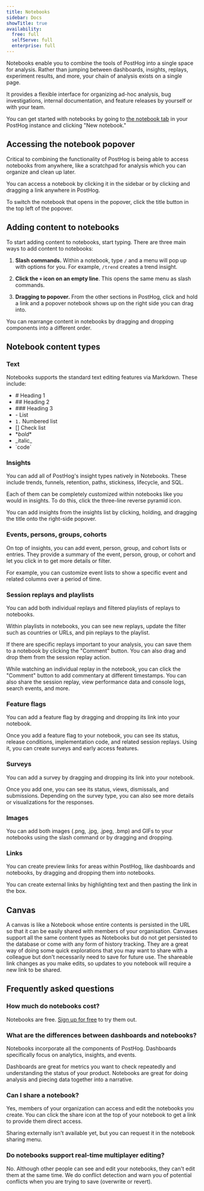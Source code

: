 ```yaml
---
title: Notebooks
sidebar: Docs
showTitle: true
availability:
  free: full
  selfServe: full
  enterprise: full
---
```



Notebooks enable you to combine the tools of PostHog into a single space for analysis. Rather than jumping between dashboards, insights, replays, experiment results, and more, your chain of analysis exists on a single page.

It provides a flexible interface for organizing ad-hoc analysis, bug investigations, internal documentation, and feature releases by yourself or with your team.

You can get started with notebooks by going to [the notebook tab](https://app.posthog.com/notebooks) in your PostHog instance and clicking "New notebook."

## Accessing the notebook popover

Critical to combining the functionality of PostHog is being able to access notebooks from anywhere, like a scratchpad for analysis which you can organize and clean up later.

You can access a notebook by clicking it in the sidebar or by clicking and dragging a link anywhere in PostHog.

<ProductVideo
    videoLight={popoverLight} 
    videoDark={popoverDark}
    alt="Popover icon" 
    classes="rounded"
/>

To switch the notebook that opens in the popover, click the title button in the top left of the popover.

<ProductVideo
    videoLight={switchLight} 
    videoDark={switchDark}
    alt="Switch popover notebook" 
    classes="rounded"
/>

## Adding content to notebooks

To start adding content to notebooks, start typing. There are three main ways to add content to notebooks:

1. **Slash commands.** Within a notebook, type `/` and a menu will pop up with options for you. For example, `/trend` creates a trend insight.

<ProductVideo
    videoLight={slashLight} 
    videoDark={slashDark}
    alt="Slash command" 
    classes="rounded"
/>

2. **Click the `+` icon on an empty line**. This opens the same menu as slash commands.

<ProductVideo
    videoLight={plusLight} 
    videoDark={plusDark}
    alt="Plus icon" 
    classes="rounded"
/>

3. **Dragging to popover.** From the other sections in PostHog, click and hold a link and a popover notebook shows up on the right side you can drag into. 

<ProductVideo
    videoLight={dragLight} 
    videoDark={dragDark}
    alt="Drag and drop" 
    classes="rounded"
/>

You can rearrange content in notebooks by dragging and dropping components into a different order.

## Notebook content types

### Text

Notebooks supports the standard text editing features via Markdown. These include:

- \# Heading 1
- \## Heading 2
- \### Heading 3
- \- List
- `1.` Numbered list
- [] Check list
- \**bold**
- \_italic\_
- \`code\`

### Insights

You can add all of PostHog's insight types natively in Notebooks. These include trends, funnels, retention, paths, stickiness, lifecycle, and SQL.

Each of them can be completely customized within notebooks like you would in insights. To do this, click the three-line reverse pyramid icon.

<ProductVideo
    videoLight={insightsLight} 
    videoDark={insightsDark}
    alt="Insight" 
    classes="rounded"
/>

You can add insights from the insights list by clicking, holding, and dragging the title onto the right-side popover.

### Events, persons, groups, cohorts

On top of insights, you can add event, person, group, and cohort lists or entries. They provide a summary of the event, person, group, or cohort and let you click in to get more details or filter.

For example, you can customize event lists to show a specific event and related columns over a period of time. 

<ProductScreenshot
    imageLight={eventsLight} 
    imageDark={eventsDark}
    alt="Events" 
    classes="rounded"
/>

### Session replays and playlists

You can add both individual replays and filtered playlists of replays to notebooks. 

Within playlists in notebooks, you can see new replays, update the filter such as countries or URLs, and pin replays to the playlist.

If there are specific replays important to your analysis, you can save them to a notebook by clicking the "Comment" button. You can also drag and drop them from the session replay action.

<ProductVideo
    videoLight={playlistLight} 
    videoDark={playlistDark}
    alt="Playlist" 
    classes="rounded"
/>

While watching an individual replay in the notebook, you can click the "Comment" button to add commentary at different timestamps. You can also share the session replay, view performance data and console logs, search events, and more.
 
<ProductVideo
    videoLight={replayLight} 
    videoDark={replayDark}
    alt="Replay with comments" 
    classes="rounded"
/>

### Feature flags

You can add a feature flag by dragging and dropping its link into your notebook.

Once you add a feature flag to your notebook, you can see its status, release conditions, implementation code, and related session replays. Using it, you can create surveys and early access features. 

<ProductScreenshot
    imageLight={flagLight} 
    imageDark={flagDark}
    alt="Flag" 
    classes="rounded"
/>

### Surveys

You can add a survey by dragging and dropping its link into your notebook. 

Once you add one, you can see its status, views, dismissals, and submissions. Depending on the survey type, you can also see more details or visualizations for the responses. 

<ProductScreenshot
    imageLight={surveyLight} 
    imageDark={surveyDark}
    alt="Survey" 
    classes="rounded"
/>

### Images

You can add both images (.png, .jpg, .jpeg, .bmp) and GIFs to your notebooks using the slash command or by dragging and dropping. 

### Links

You can create preview links for areas within PostHog, like dashboards and notebooks, by dragging and dropping them into notebooks.

You can create external links by highlighting text and then pasting the link in the box.

## Canvas

A canvas is like a Notebook whose entire contents is persisted in the URL so that it can be easily shared with members of your organisation. Canvases support all the same content types as Notebooks but do not get persisted to the database or come with any form of history tracking. They are a great way of doing some quick explorations that you may want to share with a colleague but don't necessarily need to save for future use. The shareable link changes as you make edits, so updates to you notebook will require a new link to be shared.

## Frequently asked questions

### How much do notebooks cost?

Notebooks are free. [Sign up for free](https://app.posthog.com/signup) to try them out.

### What are the differences between dashboards and notebooks?

Notebooks incorporate all the components of PostHog. Dashboards specifically focus on analytics, insights, and events. 

Dashboards are great for metrics you want to check repeatedly and understanding the status of your product. Notebooks are great for doing analysis and piecing data together into a narrative.

### Can I share a notebook?

Yes, members of your organization can access and edit the notebooks you create. You can click the share icon at the top of your notebook to get a link to provide them direct access.

Sharing externally isn't available yet, but you can request it in the notebook sharing menu.

### Do notebooks support real-time multiplayer editing?

No. Although other people can see and edit your notebooks, they can't edit them at the same time. We do conflict detection and warn you of potential conflicts when you are trying to save (overwrite or revert).
